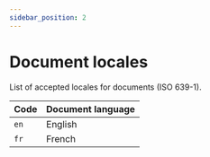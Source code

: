 ```yaml
---
sidebar_position: 2
---
```


# Document locales

List of accepted locales for documents (ISO 639-1).

| Code | Document language |
|--|--|
| `en` | English |
| `fr` | French |